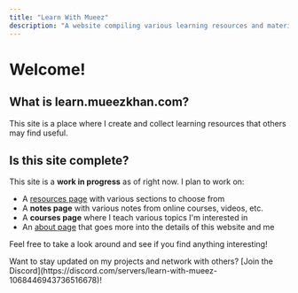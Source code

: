 ```yaml
---
title: "Learn With Mueez"
description: "A website compiling various learning resources and materials, focusing on tech and education. View resources, notes, join the Discord community, and more!"
---
```



# Welcome!

## What is learn.mueezkhan.com?

This site is a place where I create and collect learning resources that others may find useful.

## Is this site complete?

This site is a **work in progress** as of right now. I plan to work on:

- A [resources page](/resources/introduction) with various sections to choose from
- A **notes page** with various notes from online courses, videos, etc.
- A **courses page** where I teach various topics I'm interested in
- An [about page](/about) that goes more into the details of this website and me

Feel free to take a look around and see if you find anything interesting!

<Callout type="info" emoji="ℹ">
  Want to stay updated on my projects and network with others? [Join the
  Discord](https://discord.com/servers/learn-with-mueez-1068446943736516678)!
</Callout>
